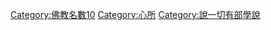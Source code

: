 [[Category:佛教名數10|Category:佛教名數10]]
[[Category:心所|Category:心所]]
[[Category:說一切有部學說|Category:說一切有部學說]]